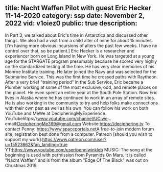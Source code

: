 title: Nacht Waffen Pilot with guest Eric Hecker 11-14-2020
category: ssp
date: November 2, 2022
vid: v1oiez0
public: true
description:
---
In Part 3, we talked about Eric's time in Antarctica and discussed other things. We also had a visit from a child alter of mine for about 15 minutes. [I'm having more obvious incursions of alters the past few weeks. I have no control over that, so be patient.]
Eric Hecker is a researcher and experiencer born on Long Island in New York. He was targeted at a young age for the STARGATE program presumably because he scored very highly on the standardized testing at the time. He has very clear memories of his Monroe Institute training. He later joined the Navy and was selected for the Submarine Service. This was the first time he crossed paths with Raytheon. After a very brief "training period" in the Sub Service, Eric became a Plumber working at some of the most exclusive, odd, and remote places on the planet. He even spent an entire year at the South Pole Station.
Now Eric lives in Alaska where he has continued to work in an array of remote sites. He is also working in the community to try and help folks make connections with their own past as well as his own. You can follow his work on both YouTube and MeWe at DecipheringMyExperience.
YouTubehttps://www.youtube.com/channel/UCiwe...
email:DecipheringMe369@gmail.com
Website:https://deciphering.tv
To contact Penny:
https://www.spaceportals.netA free-to-join modern forum site, registration best done from a computer.
Patreon [should you wish to support my work]:https://www.patreon.com/user?u=15523662&fan_landing=true
YT:https://www.youtube.com/user/penniwinkleb
MUSIC:
The song at the beginning is used with permission from Pyramids On Mars.
It is called "Nacht Waffen" and is from the album "Edge Of The Black" was out on Christmas 2019.
